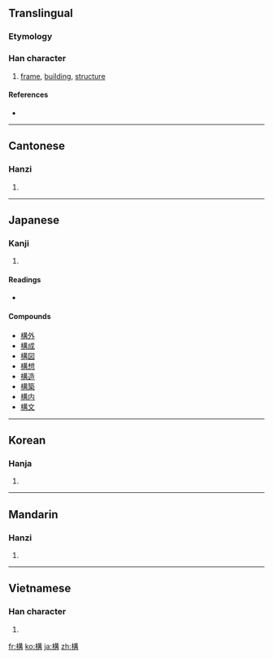 {{also|构|横}}
==Translingual==

===Etymology===
{{Han compound|木|冓|c1=s|c2=p|t1=wood|ls=psc}}

===Han character===
{{Han char|rn=75|rad=木|as=10|sn=14|four=4594<sub>7</sub>|canj=木廿廿月 (DTTB)}}

# [[frame]], [[building]], [[structure]]

====References====
* {{Han ref|kx=0546.070|dkj=15317|dj=0933.210|hdz=21259.070|uh=69CB|ud=27083|bh=BA63|bd=47715}}

----

==Cantonese==

===Hanzi===
{{yue-hanzi|jyut=|y=kau3|sim=构}}

# {{defn|Cantonese}}

----

==Japanese==

===Kanji===
{{ja-kanji|grade=5|rs=木10}}

# {{defn|Japanese}}

====Readings====
* {{ja-readings|on=[[こう]] ([[kō]])|kun=[[かまえる]] ([[構える]], [[kamaeru]]), [[かまえ]] ([[構え]], [[kamae]]), [[かまう]] ([[構う]], [[kamau]])}}

====Compounds====
* [[構外]]
* [[構成]]
* [[構図]]
* [[構想]]
* [[構造]]
* [[構築]]
* [[構内]]
* [[構文]]

----

==Korean==

===Hanja===
{{ko-hanja|hangeul=구|eumhun=|rv=gu|mr=ku|y=kwu}}

# {{defn|Korean}}

----

==Mandarin==

===Hanzi===
{{cmn-hanzi|sim=构|pin=[[gòu]] ([[gou4]])|wg=kou<sup>4</sup>}}

# {{defn|Mandarin}}

----

==Vietnamese==

===Han character===
{{vi-hantu|cấu}}

# {{defn|Vietnamese}}

[[fr:構]]
[[ko:構]]
[[ja:構]]
[[zh:構]]